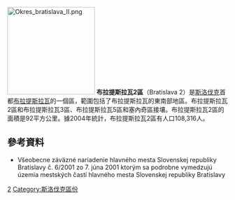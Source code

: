 {{noteTA
|1=zh-cn:布拉迪斯拉发;zh-hk:布拉迪斯拉發;zh-tw:布拉提斯拉瓦;
}}
[[File:Okres_bratislava_II.png|200px]]
'''布拉提斯拉瓦2區'''（Bratislava 2）是[[斯洛伐克|斯洛伐克]]首都[[布拉提斯拉瓦|布拉提斯拉瓦]]的一個區，範圍包括了布拉提斯拉瓦的東南部地區。布拉提斯拉瓦2區和布拉提斯拉瓦3區、布拉提斯拉瓦5區和塞內奇區接壤。布拉提斯拉瓦2區的面積是92平方公里。據2004年統計，布拉提斯拉瓦2區有人口108,316人。
== 參考資料 ==
{{reflist}}
* Všeobecne záväzné nariadenie hlavného mesta Slovenskej republiky Bratislavy č. 6/2001 zo 7. júna 2001 ktorým sa podrobne vymedzujú územia mestských častí hlavného mesta Slovenskej republiky Bratislavy {{sk icon}}
{{coord|48.151917|N|17.209533|E|type:adm2nd_source:itwiki|display=title}}

{{斯洛伐克區份}}

[[Category:布拉提斯拉瓦行政區劃|2]]
[[Category:斯洛伐克區份|Category:斯洛伐克區份]]

{{Slovakia-geo-stub}}